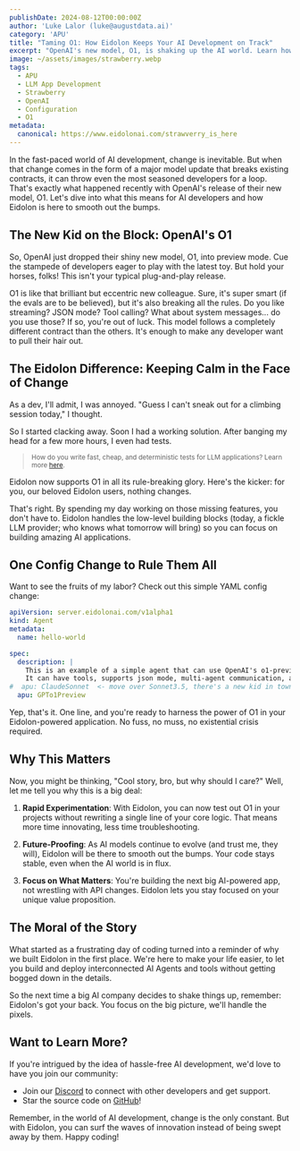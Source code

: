 ```yaml
---
publishDate: 2024-08-12T00:00:00Z
author: 'Luke Lalor (luke@augustdata.ai)'
category: 'APU'
title: "Taming O1: How Eidolon Keeps Your AI Development on Track"
excerpt: "OpenAI's new model, O1, is shaking up the AI world. Learn how Eidolon is smoothing out the bumps and keeping your projects on track."
image: ~/assets/images/strawberry.webp
tags:
  - APU
  - LLM App Development
  - Strawberry
  - OpenAI
  - Configuration
  - O1
metadata:
  canonical: https://www.eidolonai.com/strawverry_is_here
---
```


In the fast-paced world of AI development, change is inevitable. But when that change comes in the form of a major model update that breaks existing contracts, it can throw even the most seasoned developers for a loop. That's exactly what happened recently with OpenAI's release of their new model, O1. Let's dive into what this means for AI developers and how Eidolon is here to smooth out the bumps.

## The New Kid on the Block: OpenAI's O1

So, OpenAI just dropped their shiny new model, O1, into preview mode. Cue the stampede of developers eager to play with the latest toy. But hold your horses, folks! This isn't your typical plug-and-play release.

O1 is like that brilliant but eccentric new colleague. Sure, it's super smart (if the evals are to be believed), but it's also breaking all the rules. Do you like streaming? JSON mode? Tool calling? What about system messages... do you use those? If so, you're out of luck. This model follows a completely different contract than the others. It's enough to make any developer want to pull their hair out.

## The Eidolon Difference: Keeping Calm in the Face of Change

As a dev, I'll admit, I was annoyed. "Guess I can't sneak out for a climbing session today," I thought. 

So I started clacking away. Soon I had a working solution. After banging my head for a few more hours, I even had tests.

> <small>How do you write fast, cheap, and deterministic tests for LLM applications? Learn more [here](/testing_llm_apps).</small>

Eidolon now supports O1 in all its rule-breaking glory. Here's the kicker: for you, our beloved Eidolon users, nothing changes.

That's right. By spending my day working on those missing features, you don't have to. Eidolon handles the low-level building blocks (today, a fickle LLM provider; who knows what tomorrow will bring) so you can focus on building amazing AI applications.

## One Config Change to Rule Them All

Want to see the fruits of my labor? Check out this simple YAML config change:

```yaml
apiVersion: server.eidolonai.com/v1alpha1
kind: Agent
metadata:
  name: hello-world

spec:
  description: |
    This is an example of a simple agent that can use OpenAI's o1-preview model. 
    It can have tools, supports json mode, multi-agent communication, and all the other features you love about Eidolon.
#  apu: ClaudeSonnet  <- move over Sonnet3.5, there's a new kid in town
  apu: GPTo1Preview
```

Yep, that's it. One line, and you're ready to harness the power of O1 in your Eidolon-powered application. No fuss, no muss, no existential crisis required.

## Why This Matters

Now, you might be thinking, "Cool story, bro, but why should I care?" Well, let me tell you why this is a big deal:

1. **Rapid Experimentation**: With Eidolon, you can now test out O1 in your projects without rewriting a single line of your core logic. That means more time innovating, less time troubleshooting.

2. **Future-Proofing**: As AI models continue to evolve (and trust me, they will), Eidolon will be there to smooth out the bumps. Your code stays stable, even when the AI world is in flux.

3. **Focus on What Matters**: You're building the next big AI-powered app, not wrestling with API changes. Eidolon lets you stay focused on your unique value proposition.

## The Moral of the Story

What started as a frustrating day of coding turned into a reminder of why we built Eidolon in the first place. We're here to make your life easier, to let you build and deploy interconnected AI Agents and tools without getting bogged down in the details.

So the next time a big AI company decides to shake things up, remember: Eidolon's got your back. You focus on the big picture, we'll handle the pixels.

## Want to Learn More?

If you're intrigued by the idea of hassle-free AI development, we'd love to have you join our community:

- Join our [Discord](https://discord.com/invite/6kVQrHpeqG) to connect with other developers and get support.
- Star the source code on [GitHub](https://github.com/eidolon-ai/eidolon)!

Remember, in the world of AI development, change is the only constant. But with Eidolon, you can surf the waves of innovation instead of being swept away by them. Happy coding!
